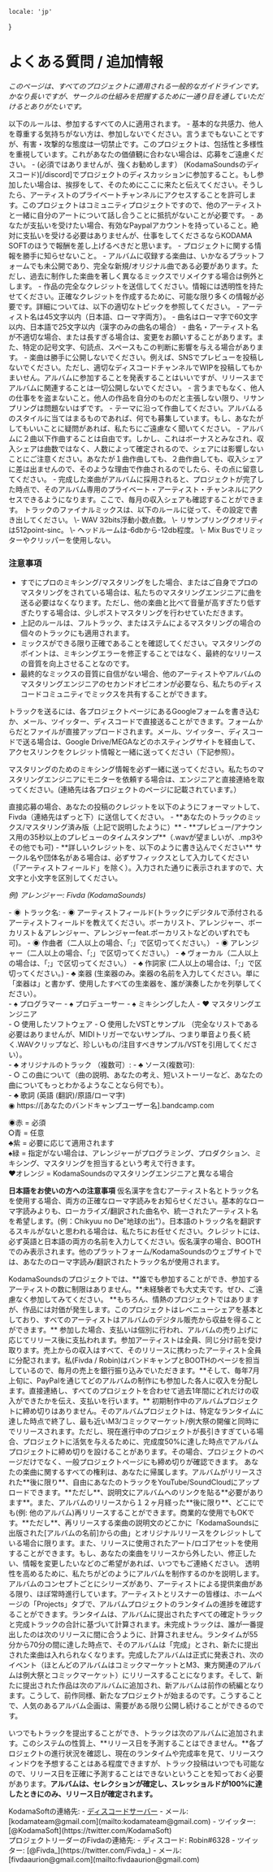     locale: 'jp'
}

# よくある質問 / 追加情報

*このページは、すべてのプロジェクトに適用される一般的なガイドラインです。かなり長いですが、サークルの仕組みを把握するために一通り目を通していただけるとありがたいです。*


<WrappableParagraph title="一般ルール">
以下のルールは、参加するすべての人に適用されます。
- 基本的な共感力、他人を尊重する気持ちがない方は、参加しないでください。言うまでもないことですが、有害・攻撃的な態度は一切禁止です。このプロジェクトは、包括性と多様性を重視しています。これがあなたの価値観に合わない場合は、応募をご遠慮ください。
- (必須ではありませんが、強くお勧めします） (KodamaSoundsのディスコード)[/discord]でプロジェクトのディスカッションに参加すること。もし参加したい場合は、挨拶をして、そのためにここに来たと伝えてください。そうしたら、アーティストのプライベートチャンネルにアクセスすることを許可します。このプロジェクトはコミュニティプロジェクトですので、他のアーティストと一緒に自分のアートについて話し合うことに抵抗がないことが必要です。
- あなたが支払いを受けたい場合、有効なPaypalアカウントを持っていること。絶対に支払いを受ける必要はありませんが、仕事をしてくださるならKODAMA SOFTのほうで報酬を差し上げるべきだと思います。
- プロジェクトに関する情報を勝手に知らせないこと。
</WrappableParagraph>


<WrappableParagraph title="アルバム・作曲ルール">
- アルバムに収録する楽曲は、いかなるプラットフォームでも未公開であり、完全な新規/オリジナル曲である必要があります。ただし、過去に制作した楽曲を著しく異なるミックスでリメイクする場合は例外とします。
- 作品の完全なクレジットを送信してください。情報には透明性を持たせてください。正確なクレジットを作成するために、可能な限り多くの情報が必要です。詳細については、以下の適切なトピックを参照してください。
- アーティスト名は45文字以内（日本語、ローマ字両方）。
- 曲名はローマ字で60文字以内、日本語で25文字以内（漢字のみの曲名の場合）
- 曲名・アーティスト名が不適切な場合、または長すぎる場合は、変更をお願いすることがあります。また、特定の記号文字、句読点、スペースもこの判断に影響を与える場合があります。
- 楽曲は勝手に公開しないでください。例えば、SNSでプレビューを投稿しないでください。ただし、適切なディスコードチャンネルでWIPを投稿してもかまいせん。アルバムに参加することを発表することはいいですが、リリースまでアルバムに関連することは一切公開しないでください。
- 言うまでもなく、他人の仕事をを盗まないこと。他人の作品を自分のものだと主張しない限り、リサンプリングは問題ないはずです。
- テーマに沿って作曲してください。アルバムるのスタイルに当てはまるものであれば、何でも募集しています。もし、あなたがしてもいいことに疑問があれば、私たちにご遠慮なく聞いてください。
- アルバムに２曲以下作曲することは自由です。しかし、これはボーナスとみなされ、収入シェアは曲数ではなく、人数によって確定されるので、シェアには影響しないことにご注意ください。あなたが１曲作曲しても、２曲作曲しても、収入シェアに差は出ませんので、そのような理由で作曲されるのでしたら、その点に留意してください。
- 完成した楽曲がアルバムに採用されると、プロジェクトが完了した時点で、そのアルバム専用のプライベート・アーティスト・チャンネルにアクセスできるようになります。ここで、毎月の収入シェアも確認することができます。
</WrappableParagraph>

<WrappableParagraph title="マスタリング">
トラックのファイナルミックスは、以下のルールに従って、その設定で書き出してください。
\- WAV 32bits浮動小数点数。
\- リサンプリングクオリティは512point-sinc。
\- ヘッドルームは-6dbから-12db程度。
\- Mix Busでリミッターやクリッパーを使用しない。

### 注意事項
- すでにプロのミキシング/マスタリングをした場合、またはご自身でプロのマスタリングをされている場合は、私たちのマスタリングエンジニアに曲を送る必要はなくなります。ただし、他の楽曲と比べて音量が高すぎたり低すぎたりする場合は、少しポストマスタリングを行わせていただきます。
- 上記のルールは、フルトラック、またはステムによるマスタリングの場合の個々のトラックにも適用されます。
- ミックスができる限り正確であることを確認してください。マスタリングのポイントは、ミキシングエラーを修正することではなく、最終的なリリースの音質を向上させることなのです。
- 最終的なミックスの音質に自信がない場合、他のアーティストやアルバムのマスタリングエンジニアのセカンドオピニオンが必要なら、私たちのディスコードコミュニティでミックスを共有することができます。
</WrappableParagraph>

<WrappableParagraph title="ファイル情報">
トラックを送るには、各プロジェクトページにあるGoogleフォームを書き込むか、メール、ツイッター、ディスコードで直接送ることができます。フォームからだとファイルが直接アップロードされます。メール、ツイッター、ディスコードで送る場合は、Google Drive/MEGAなどのホスティングサイトを経由して、アクセスリンクをクレジット情報と一緒に送ってください（下記参照）。

マスタリングのためのミキシング情報を必ず一緒に送ってください。私たちのマスタリングエンジニアにモニターを依頼する場合は、エンジニアと直接連絡を取ってください。(連絡先は各プロジェクトのページに記載されています。）
</WrappableParagraph>

<WrappableParagraph title="クレジットガイドライン">
直接応募の場合、あなたの投稿のクレジットを以下のようにフォーマットして、Fivda（連絡先はずっと下）に送信してください。
- **あなたのトラックのミックス/マスタリング済み版（上記で説明したように）**
- **プレビュー/アナウンス用の35秒以上のプレビューのタイムスタンプ**（.wavが望ましいが、.mp3やその他でも可)
- **詳しいクレジットを、以下のように書き込んでください**
サークル名や団体名がある場合は、必ずサフィックスとして入力してください（「アーティストフィールド」を除く）。入力された通りに表示されますので、大文字と小文字を区別してください。

*例) アレンジャー: Fivda (KodamaSounds)*
<div className="ml-4">
    - <span className="bg-red-500/25 rounded">◉ トラック名</span>: 
    - <span className="bg-red-500/25 rounded">◉ アーティストフィールド</span>(トラックにデジタルで添付されるアーティストフィールドを教えてください。ボーカリスト、アレンジャー、ボーカリスト＆アレンジャー、アレンジャーfeat.ボーカリストなどのいずれでも可)。
    - <span className="bg-red-500/25 rounded">◉ 作曲者</span>（二人以上の場合、「;」で区切ってください。）
    - <span className="bg-red-500/25 rounded">◉ アレンジャー</span>（二人以上の場合、「;」で区切ってください。）
    - <span className="bg-purple-500/25 rounded">♣ ヴォーカル</span>（二人以上の場合は、「;」で区切ってください。） 
    - <span className="bg-purple-500/25 rounded">♣ 作詞家</span> (二人以上の場合は、「;」で区切ってください。)
    - <span className="bg-purple-500/25 rounded">♣ 楽器</span> (生楽器のみ。楽器の名前を入力してください。単に「楽器は」と書かず、使用したすべての生楽器を、誰が演奏したかを列挙してください）。
    <br/>
    - <span className="bg-green-500/25 rounded">♠ プログラマー</span> 
    - <span className="bg-green-500/25 rounded">♠ プロデューサー </span> 
    - <span className="bg-green-500/25 rounded">♠ ミキシングした人</span> 
    - <span className="bg-orange-500/25 rounded">♥ マスタリングエンジニア </span> 
    <br/>
    - <span className="bg-blue-500/25 rounded">⭘ 使用したソフトウェア</span>
    - <span className="bg-blue-500/25 rounded">⭘ 使用したVSTとサンプル</span> （完全なリストである必要はありませんが、MIDIトリガーでないサンプル、つまり単音より長く続く.WAVクリップなど、珍しいもの/注目すべきサンプル/VSTを引用してください）。
    <br/>
    - <span className="bg-purple-500/25 rounded">♣ オリジナルのトラック</span> （複数可）: 
    - <span className="bg-purple-500/25 rounded">♣ ソース(複数可)</span>:
    <br/>
    - <span className="bg-blue-500/25 rounded">⭘ この曲について</span>（曲の説明、あなたの考え、短いストーリーなど、あなたの曲についてもっとわかるようなことなら何でも）。
    <br/>
    - <span className="bg-purple-500/25 rounded">♣ 歌詞 (英語 (翻訳)/原語/ローマ字)</span>
    <br/>
    <span className="bg-red-500/25 rounded">◉ https://[あなたのバンドキャンプユーザー名].bandcamp.com</span> 
</div>

<span className="bg-red-500/25 rounded">◉赤</span> = 必須<br/>
<span className="bg-blue-500/25 rounded">⭘青</span> = 任意<br/>
<span className="bg-purple-500/25 rounded">♣紫</span> = 必要に応じて適用されます<br/>
<span className="bg-green-500/25 rounded">♠緑</span> = 指定がない場合は、アレンジャーがプログラミング、プロダクション、ミキシング、マスタリングを担当するという考えで行きます。<br/>
<span className="bg-orange-500/25 rounded">♥オレンジ</span> = KodamaSoundsのマスタリングエンジニアと異なる場合

**日本語をお使いの方への注意事項**
仮名漢字を含むアーティスト名とトラック名を使用する場合、両方の正確なローマ字読みをお知らせください。基本的なローマ字読みよりも、ローカライズ/翻訳された曲名や、統一されたアーティスト名を希望します。(例：Chikyuu no De"地球の出"）。日本語のトラック名を翻訳するスキルがないと思われる場合は、私たちにお任せください。クレジットには、必ず英語と日本語の両方の名前を入力してください。仮名漢字の場合、BOOTHでのみ表示されます。他のプラットフォーム/KodamaSoundsのウェブサイトでは、あなたのローマ字読み/翻訳されたトラック名が使用されます。
</WrappableParagraph>


<WrappableParagraph title="誰でも参加できます！">
KodamaSoundsのプロジェクトでは、**誰でも参加することができ、参加するアーティストの数に制限はありません。**未経験者でも大丈夫です。ぜひ、ご遠慮なく参加してみてください。
</WrappableParagraph>

<WrappableParagraph title="支払いについて">
**もちろん、情熱のプロジェクトではありますが、作品には対価が発生します。このプロジェクトはレベニューシェアを基本としており、すべてのアーティストはアルバムのデジタル販売から収益を得ることができます。** 参加した場合、支払いは個別に行われ、アルバムの売り上げに応じてリリース後に支払われます。参加アーティストは全員、同じ分け前を受け取ります。売上からの収入はすべて、そのリリースに携わったアーティスト全員に分配されます。私(Fivda / Robin)はバンドキャンプとBOOTHのページを担当しているので、毎月の売上を銀行振り込みでいただきます。**そして、毎年7月上旬に、PayPalを通じてどのアルバムの制作にも参加した各人に収入を分配します。直接連絡し、すべてのプロジェクトを合わせて過去1年間にどれだけの収入ができたかを伝え、支払いを行います。**
</WrappableParagraph>

<WrappableParagraph title="締め切り">
初期制作中のアルバムプロジェクトに締め切りはありません。そのアルバムプロジェクトは、特定なランタイムに達した時点で終了し、最も近いM3/コミックマーケット/例大祭の開催と同時にでリリースされます。ただし、現在進行中のプロジェクトが長引きすぎている場合、プロジェクトに活気を与えるために、完成度50%に達した時点でアルバムプロジェクトに締め切りを設けることがあります。その場合、プロジェクトのページだけでなく、一般プロジェクトページにも締め切りが確認できます。
</WrappableParagraph>


<WrappableParagraph title="使用条件">
あなたの楽曲に関するすべての権利は、あなたに帰属します。アルバムがリリースされた**後に限り**、自由にあなたのトラックをYouTube/SoundCloudにアップロードできます。**ただし**、説明文にアルバムへのリンクを貼る**必要があります**。また、アルバムのリリースから１２ヶ月経った**後に限り**、どこにでも(例: 他のアルバム)再リリースすることができます。商業的な使用でもOKです。**ただし**、再リリースする楽曲の説明文のどこかに「KodamaSoundsに出版された[アルバムの名前]からの曲」とオリジナルリリースをクレジットしている場合に限ります。また、リリースに使用されたアート/ロゴアセットを使用することができます。もし、あなたの楽曲をリリースから外したい、修正したい、情報を変更したいなどのご希望があれば、いつでもご連絡ください。
</WrappableParagraph>


<WrappableParagraph title="追加情報">
透明性を高めるために、私たちがどのようにアルバムを制作するのかを説明します。アルバムのコンセプトごとにシリーズがあり、アーティストによる提供楽曲がある限り、ほぼ常時進行しています。アーティストとリスナーの皆様は、ホームページの「Projects」タブで、アルバムプロジェクトのランタイムの進捗を確認することができます。ランタイムは、アルバムに提出されたすべての確定トラックと完成トラックの合計に基づいて計算されます。未完成トラックは、誰が一番提出したのは次のリリースに間に合うように、計算されません。ランタイムが55分から70分の間に達した時点で、そのアルバムは「完成」とされ、新たに提出された楽曲は入れられなくなります。完成したアルバムは正式に発表され、次のイベント（ほとんどのアルバムはコミックマーケットとM3、東方関連のアルバムは例大祭とコミックマーケット）にリリースすることになります。そして、新たに提出された作品は次のアルバムに追加され、新アルバムは前作の続編となります。こうして、前作同様、新たなプロジェクトが始まるのです。こうすることで、人気のあるアルバム企画は、需要がある限り公開し続けることができるのです。

いつでもトラックを提出することができ、トラックは次のアルバムに追加されます。このシステムの性質上、**リリース日を予測することはできません。**各プロジェクトの進行状況を確認し、現在のランタイムや完成率を見て、リリースウィンドウを予想することはある程度できますが、トラック投稿はいつでも可能なので、リリース日を正確に予測することはできないということを知っておく必要があります。**アルバムは、セレクションが確定し、スレッショルドが100%に達したときにのみ、リリース日が確定されます。**
</WrappableParagraph>

<WrappableParagraph title="お問い合わせ（ご質問・応募）">
KodamaSoftの連絡先:
- <a href="/discord">ディスコードサーバー</a> 
- メール: [kodamateam@gmail.com](mailto:kodamateam@gmail.com)
- ツイッター: [@KodamaSoft](https://twitter.com/KodamaSoft)

<br/>
プロジェクトリーダーのFivdaの連絡先:
- ディスコード: Robin#6328
- ツイッター: [@Fivda_](https://twitter.com/Fivda_)
- メール: [fivdaaurion@gmail.com](mailto:fivdaaurion@gmail.com)
</WrappableParagraph>
